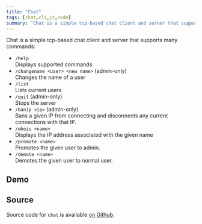 ```yaml
---
title: "Chat"
tags: [chat,cli,js,node]
summary: "Chat is a simple tcp-based chat client and server that supports nicknames, administration and other commands."
---
```


Chat is a simple tcp-based chat client and server that supports many commands:

- `/help`  
    Displays supported commands
- `/changename <user> <new name>` (admin-only)  
    Changes the name of a user
- `/list`  
    Lists current users
- `/quit` (admin-only)  
    Stops the server
- `/banip <ip>` (admin-only)  
    Bans a given IP from connecting and disconnects any current connections with that IP.
- `/whois <name>`  
    Displays the IP address associated with the given name
- `/promote <name>`  
    Promotes the given user to admin.
- `/demote <name>`  
    Demotes the given user to normal user.
    
    
## Demo
<AsciinemaEmbed id="320173" width="700px" height="300px"/>

## Source
Source code for `chat` is available [on Github](https://github.com/realprogrammer5000/chat).
